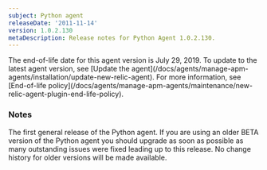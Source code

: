 ```yaml
---
subject: Python agent
releaseDate: '2011-11-14'
version: 1.0.2.130
metaDescription: Release notes for Python Agent 1.0.2.130.
---
```


<Callout variant="important">
  The end-of-life date for this agent version is July 29, 2019. To update to the latest agent version, see [Update the agent](/docs/agents/manage-apm-agents/installation/update-new-relic-agent). For more information, see [End-of-life policy](/docs/agents/manage-apm-agents/maintenance/new-relic-agent-plugin-end-life-policy).
</Callout>

### Notes

The first general release of the Python agent. If you are using an older BETA version of the Python agent you should upgrade as soon as possible as many outstanding issues were fixed leading up to this release. No change history for older versions will be made available.
